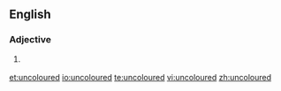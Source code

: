 ==English==

===Adjective===
{{en-adj|-}}

# {{British}} {{alternative spelling of|[[uncolored]]}}

[[et:uncoloured]]
[[io:uncoloured]]
[[te:uncoloured]]
[[vi:uncoloured]]
[[zh:uncoloured]]